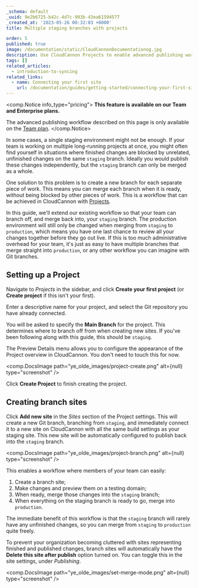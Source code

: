 ```yaml
---
_schema: default
_uuid: 9e2b6725-b42c-4d7c-993b-43ea61594577
_created_at: '2023-05-26 00:32:03 +0000'
title: Multiple staging branches with projects

order: 5
published: true
image: /documentation/static/CloudCannonDocumentationog.jpg
description: Use CloudCannon Projects to enable advanced publishing workflows.
tags: []
related_articles:
  - introduction-to-syncing
related_links:
  - name: Connecting your first site
    url: /documentation/guides/getting-started/connecting-your-first-site/
---
```

<comp.Notice info_type="pricing">
  **This feature is available on our Team and Enterprise plans.**

  The advanced publishing workflow described on this page is only available on the [Team plan](/pricing/).
</comp.Notice>

In some cases, a single staging environment might not be enough. If your team is working on multiple long-running projects at once, you might often find yourself in situations where finished changes are blocked by unrelated, unfinished changes on the same `staging` branch. Ideally you would publish these changes independently, but the `staging` branch can only be merged as a whole.

One solution to this problem is to create a new branch for each separate piece of work. This means you can merge each branch when it is ready, without being blocked by other pieces of work. This is a workflow that can be achieved in CloudCannon with [Projects](/documentation/articles/create-a-project/).

In this guide, we'll extend our existing workflow so that your team can branch off, and merge back into, your `staging` branch. The production environment will still only be changed when merging from `staging` to `production`, which means you have one last chance to review all your changes together before they go out live. If this is too much administrative overhead for your team, it's just as easy to have multiple branches that merge straight into `production`, or any other workflow you can imagine with Git branches.

## Setting up a Project

Navigate to *Projects* in the sidebar, and click **Create your first project** (or **Create project** if this isn't your first).

Enter a descriptive name for your project, and select the Git repository you have already connected.

You will be asked to specify the **Main Branch** for the project. This determines where to branch off from when creating new sites. If you've been following along with this guide, this should be `staging`.

The Preview Details menu allows you to configure the appearance of the Project overview in CloudCannon. You don't need to touch this for now.

<comp.DocsImage path="ye_olde_images/project-create.png" alt={null} type="screenshot" />

Click **Create Project** to finish creating the project.

## Creating branch sites

Click **Add new site** in the *Sites* section of the Project settings. This will create a new Git branch, branching from `staging`, and immediately connect it to a new site on CloudCannon with all the same build settings as your staging site. This new site will be automatically configured to publish back into the `staging` branch.

<comp.DocsImage path="ye_olde_images/project-branch.png" alt={null} type="screenshot" />

This enables a workflow where members of your team can easily:

1. Create a branch site;
2. Make changes and preview them on a testing domain;
3. When ready, merge those changes into the `staging` branch;
4. When everything on the staging branch is ready to go, merge into `production`.

The immediate benefit of this workflow is that the `staging` branch will rarely have any unfinished changes, so you can merge from `staging` to `production` quite freely.

To prevent your organization becoming cluttered with sites representing finished and published changes, branch sites will automatically have the **Delete this site after publish** option turned on. You can toggle this in the site settings, under *Publishing*.

<comp.DocsImage path="ye_olde_images/set-merge-mode.png" alt={null} type="screenshot" />